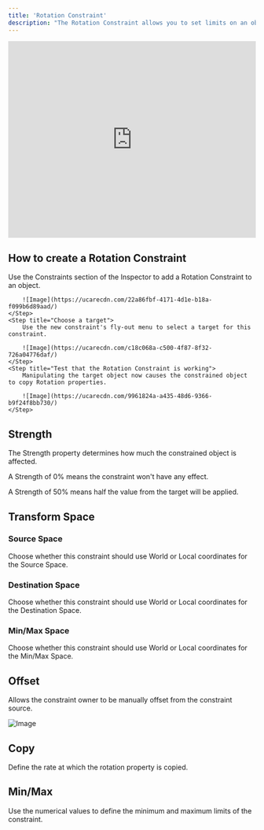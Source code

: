 ```yaml
---
title: 'Rotation Constraint'
description: "The Rotation Constraint allows you to set limits on an object's rotation and/or copy the rotation properties from a target object. These properties can be independently activated."
---
```


<iframe width="100%" height="400" src="https://www.youtube.com/embed/YrQeUrzYoi8?si=_-N_95Oe1KA9jIE6" title="YouTube video player" frameborder="0" allow="accelerometer; autoplay; clipboard-write; encrypted-media; gyroscope; picture-in-picture; web-share" referrerpolicy="strict-origin-when-cross-origin" allowfullscreen></iframe>

## How to create a Rotation Constraint 

<Steps>
<Step title="Add a Rotation Constraint to an object">
        Use the Constraints section of the Inspector to add a Rotation Constraint to an object.

        ![Image](https://ucarecdn.com/22a86fbf-4171-4d1e-b18a-f099b6d89aad/)
    </Step>
    <Step title="Choose a target">
        Use the new constraint's fly-out menu to select a target for this constraint.

        ![Image](https://ucarecdn.com/c18c068a-c500-4f87-8f32-726a04776daf/)
    </Step>
    <Step title="Test that the Rotation Constraint is working">
        Manipulating the target object now causes the constrained object to copy Rotation properties.

        ![Image](https://ucarecdn.com/9961824a-a435-48d6-9366-b9f24f8bb730/)
    </Step>
</Steps>

## Strength 

The Strength property determines how much the constrained object is affected.

A Strength of 0% means the constraint won't have any effect.

A Strength of 50% means half the value from the target will be applied.

## Transform Space 

### Source Space 

Choose whether this constraint should use World or Local coordinates for the Source Space.

### Destination Space

Choose whether this constraint should use World or Local coordinates for the Destination Space.

### Min/Max Space 

Choose whether this constraint should use World or Local coordinates for the Min/Max Space.

## Offset 

Allows the constraint owner to be manually offset from the constraint source.

![Image](https://ucarecdn.com/d58cee7e-20cd-4586-b1c3-f1a807e94e84/)

## Copy 

Define the rate at which the rotation property is copied.

## Min/Max 

Use the numerical values to define the minimum and maximum limits of the constraint.